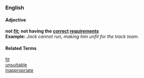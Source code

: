 ===English===
====Adjective====
'''not [[fit]]; not having the [[correct]] [[requirements]]'''
<br>
'''Example:''' ''Jack cannot run, making him unfit for the track team.''
====Related Terms====
[[fit]]
<br>
[[unsuitable]]
<br>
[[inappropriate]]